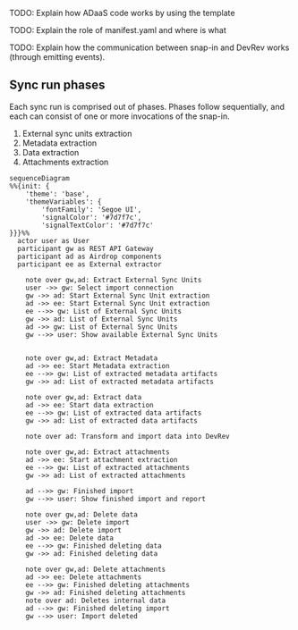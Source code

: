 TODO: Explain how ADaaS code works by using the template

TODO: Explain the role of manifest.yaml and where is what

TODO: Explain how the communication between snap-in and DevRev works (through emitting events).

## Sync run phases

Each sync run is comprised out of phases.
Phases follow sequentially, and each can consist of one or more invocations of the snap-in.

1. External sync units extraction
2. Metadata extraction
3. Data extraction
4. Attachments extraction

```mermaid
sequenceDiagram
%%{init: {
    'theme': 'base',
    'themeVariables': {
        'fontFamily': 'Segoe UI',
        'signalColor': '#7d7f7c',
        'signalTextColor': '#7d7f7c'
}}}%%
  actor user as User
  participant gw as REST API Gateway
  participant ad as Airdrop components
  participant ee as External extractor

	note over gw,ad: Extract External Sync Units
	user ->> gw: Select import connection
	gw ->> ad: Start External Sync Unit extraction
	ad ->> ee: Start External Sync Unit extraction
	ee -->> gw: List of External Sync Units
	gw ->> ad: List of External Sync Units
	ad ->> gw: List of External Sync Units
	gw -->> user: Show available External Sync Units


	note over gw,ad: Extract Metadata
	ad ->> ee: Start Metadata extraction
	ee -->> gw: List of extracted metadata artifacts
	gw ->> ad: List of extracted metadata artifacts

	note over gw,ad: Extract data
	ad ->> ee: Start data extraction
	ee -->> gw: List of extracted data artifacts
	gw ->> ad: List of extracted data artifacts

	note over ad: Transform and import data into DevRev

	note over gw,ad: Extract attachments
	ad ->> ee: Start attachment extraction
	ee -->> gw: List of extracted attachments
	gw ->> ad: List of extracted attachments

	ad -->> gw: Finished import
	gw -->> user: Show finished import and report

	note over gw,ad: Delete data
	user ->> gw: Delete import
	gw ->> ad: Delete import
	ad ->> ee: Delete data
	ee -->> gw: Finished deleting data
	gw ->> ad: Finished deleting data

	note over gw,ad: Delete attachments
	ad ->> ee: Delete attachments
	ee -->> gw: Finished deleting attachments
	gw ->> ad: Finished deleting attachments
	note over ad: Deletes internal data
	ad -->> gw: Finished deleting import
	gw -->> user: Import deleted
```
